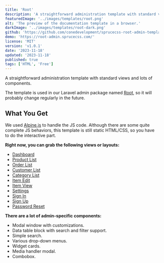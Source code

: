 ```yaml
---
title: 'Root'
description: 'A straightforward administration template with standard views and lots of components.'
featuredImage: '../images/templates/root.png'
alt: 'The preview of the documentation template in a browser.'
darkImage: '../images/templates/root-dark.png'
github: 'https://github.com/conedevelopment/sprucecss-root-admin-template'
demo: 'https://root-admin.sprucecss.com/'
license: 'MIT'
version: 'v1.0.1'
date: '2023-11-18'
updated: '2023-11-18'
published: true
tags: ['HTML', 'Free']
---
```


<p className="lead">A straightforward administration template with standard views and lots of components.</p>

The template is used in our Laravel admin package named [Root](https://root.conedevelopment.com/), so it will probably change regularly in the future.

## What You Get

We used [Alpine.js](https://alpinejs.dev/) to handle the JS code. Although there are some quite complete JS behaviors, this template is still static HTML/CSS, so you have to do the interactive part.

**Right now, you can grab the following views or layouts:**

- [Dashboard](https://root-admin.sprucecss.com/)
- [Product List](https://root-admin.sprucecss.com/products/)
- [Order List](https://root-admin.sprucecss.com/orders/)
- [Customer List](https://root-admin.sprucecss.com/customers/)
- [Category List](https://root-admin.sprucecss.com/categories/)
- [Item Edit](https://root-admin.sprucecss.com/item/edit/)
- [Item View](https://root-admin.sprucecss.com/item/view/)
- [Settings](https://root-admin.sprucecss.com/settings/)
- [Sign In](https://root-admin.sprucecss.com/sign-in/)
- [Sign Up](https://root-admin.sprucecss.com/sign-up/)
- [Password Reset](https://root-admin.sprucecss.com/password-reset/)

**There are a lot of admin-specific components:**

- Modal window with customizations.
- Data table block with search and filter support.
- Simple search.
- Various drop-down menus.
- Widget cards.
- Media handler modal.
- Combobox.
